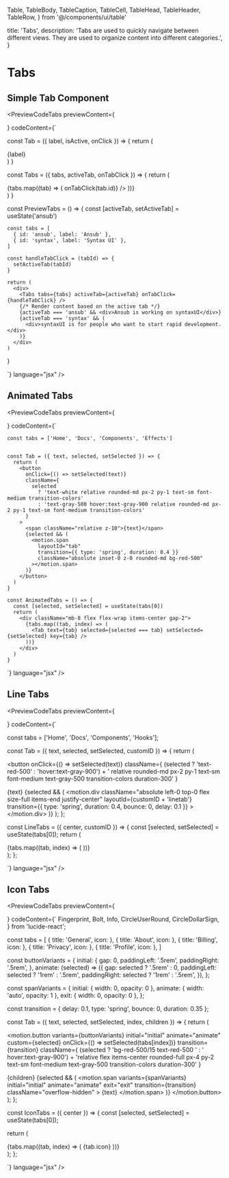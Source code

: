   Table,
  TableBody,
  TableCaption,
  TableCell,
  TableHead,
  TableHeader,
  TableRow,
} from '@/components/ui/table'

  title: 'Tabs',
  description:
    'Tabs are used to quickly navigate between different views. They are used to organize content into different categories.',
}

# Tabs

<div className="my-4"></div>

## Simple Tab Component

<PreviewCodeTabs
  previewContent={
     <div className="max-w-md w-full">
      <PreviewTabs/>
    </div>
  }
codeContent={`

const Tab = ({ label, isActive, onClick }) => {
return (

<div
  className={
    isActive
      ? 'text-decoration-none mx-2 justify-start rounded-t-md border-b-[3px] border-orange-500 bg-white px-2 py-2 pb-2 text-sm font-semibold hover:bg-orange-100'
      : 'text-decoration-none mx-2 cursor-pointer justify-start rounded-t-md px-2 py-2 text-sm font-medium hover:bg-orange-100 hover:bg-transparent'
  }
  onClick={onClick}
>
  {label}
</div>
) }

const Tabs = ({ tabs, activeTab, onTabClick }) => {
return (

<div className="flex w-full">
  {tabs.map((tab) => (
    <Tab
      key={tab.id}
      label={tab.label}
      isActive={activeTab === tab.id}
      onClick={() => onTabClick(tab.id)}
    />
  ))}
</div>
) }

const PreviewTabs = () => {
const [activeTab, setActiveTab] = useState('ansub')

    const tabs = [
      { id: 'ansub', label: 'Ansub' },
      { id: 'syntax', label: 'Syntax UI' },
    ]

    const handleTabClick = (tabId) => {
      setActiveTab(tabId)
    }

    return (
      <div>
        <Tabs tabs={tabs} activeTab={activeTab} onTabClick={handleTabClick} />
        {/* Render content based on the active tab */}
        {activeTab === 'ansub' && <div>Ansub is working on syntaxUI</div>}
        {activeTab === 'syntax' && (
          <div>syntaxUI is for people who want to start rapid development.</div>
        )}
      </div>
    )

}

`}
language="jsx"
/>

<div className="mt-10 border-t border-gray-200"></div>

## Animated Tabs

<PreviewCodeTabs
  previewContent={
    <div className="w-full">
      <AnimatedTabs />
    </div>
  }
  codeContent={`

    const tabs = ['Home', 'Docs', 'Components', 'Effects']


    const Tab = ({ text, selected, setSelected }) => {
      return (
        <button
          onClick={() => setSelected(text)}
          className={
            selected
              ? 'text-white relative rounded-md px-2 py-1 text-sm font-medium transition-colors'
              : 'text-gray-500 hover:text-gray-900 relative rounded-md px-2 py-1 text-sm font-medium transition-colors'
          }
        >
          <span className="relative z-10">{text}</span>
          {selected && (
            <motion.span
              layoutId="tab"
              transition={{ type: 'spring', duration: 0.4 }}
              className="absolute inset-0 z-0 rounded-md bg-red-500"
            ></motion.span>
          )}
        </button>
      )
    }

    const AnimatedTabs = () => {
      const [selected, setSelected] = useState(tabs[0])
      return (
        <div className="mb-8 flex flex-wrap items-center gap-2">
          {tabs.map((tab, index) => (
            <Tab text={tab} selected={selected === tab} setSelected={setSelected} key={tab} />
          ))}
        </div>
      )
    }


`}
language="jsx"
/>

<div className="mt-10 border-t border-gray-200"></div>

## Line Tabs

<PreviewCodeTabs
  previewContent={
    <div className="w-full">
      <LineTabs />
    </div>
  }
  codeContent={`

const tabs = ['Home', 'Docs', 'Components', 'Hooks'];

const Tab = ({ text, selected, setSelected, customID }) => {
return (

<button
  onClick={() => setSelected(text)}
  className={
    (selected ? 'text-red-500' : 'hover:text-gray-900') +
    ' relative rounded-md px-2 py-1 text-sm font-medium text-gray-500 transition-colors duration-300'
  }
>
  <span className="relative z-10">{text}</span>
  {selected && (
    <motion.div
      className="absolute left-0 top-0 flex size-full items-end justify-center"
      layoutId={customID + 'linetab'}
      transition={{ type: 'spring', duration: 0.4, bounce: 0, delay: 0.1 }}
    >
      <span className="z-0 h-[3px] w-[60%] rounded-t-full bg-red-500"></span>
    </motion.div>
  )}
</button>
); };

const LineTabs = ({ center, customID }) => {
const [selected, setSelected] = useState(tabs[0]);
return (

<div
  className={
    (center ? 'justify-center ' : '') +
    ' border-black-500/25 mb-8 flex flex-wrap items-center gap-2 border-b'
  }
>
  {tabs.map((tab, index) => (
    <Tab
      text={tab}
      selected={selected === tab}
      setSelected={setSelected}
      key={tab}
      customID={customID}
    />
  ))}
</div>
); };

`}
language="jsx"
/>
<div className="mt-10 border-t border-gray-200"></div>

## Icon Tabs

<PreviewCodeTabs
  previewContent={
    <div className="w-full">
      <IconTabs />
    </div>
  }
  codeContent={`
  Fingerprint,
  Bolt,
  Info,
  CircleUserRound,
  CircleDollarSign,
} from 'lucide-react';

const tabs = [
{ title: 'General', icon: <Bolt /> },
{ title: 'About', icon: <Info /> },
{ title: 'Billing', icon: <CircleDollarSign /> },
{ title: 'Privacy', icon: <Fingerprint /> },
{ title: 'Profile', icon: <CircleUserRound /> },
]

const buttonVariants = {
initial: {
gap: 0,
paddingLeft: '.5rem',
paddingRight: '.5rem',
},
animate: (selected) => ({
gap: selected ? '.5rem' : 0,
paddingLeft: selected ? '1rem' : '.5rem',
paddingRight: selected ? '1rem' : '.5rem',
}),
};

const spanVariants = {
initial: { width: 0, opacity: 0 },
animate: { width: 'auto', opacity: 1 },
exit: { width: 0, opacity: 0 },
};

const transition = { delay: 0.1, type: 'spring', bounce: 0, duration: 0.35 };

const Tab = ({ text, selected, setSelected, index, children }) => {
return (

<motion.button
  variants={buttonVariants}
  initial="initial"
  animate="animate"
  custom={selected}
  onClick={() => setSelected(tabs[index])}
  transition={transition}
  className={
    (selected ? 'bg-red-500/15 text-red-500 ' : ' hover:text-gray-900') +
    'relative flex items-center rounded-full px-4 py-2 text-sm font-medium text-gray-500 transition-colors duration-300'
  }
>
  {children}
  <AnimatePresence>
    {selected && (
      <motion.span
        variants={spanVariants}
        initial="initial"
        animate="animate"
        exit="exit"
        transition={transition}
        className="overflow-hidden"
      >
        {text}
      </motion.span>
    )}
  </AnimatePresence>
</motion.button>
); };

const IconTabs = ({ center }) => {
const [selected, setSelected] = useState(tabs[0]);

return (

<div
  className={
    (center ? 'justify-center ' : '') +
    ' border-black-500/25 mb-8 flex flex-wrap items-center gap-2 border-b pb-2'
  }
>
  {tabs.map((tab, index) => (
    <Tab
      text={tab.title}
      selected={selected === tab}
      setSelected={setSelected}
      index={index}
      key={tab.title}
    >
      {tab.icon}
    </Tab>
  ))}
</div>
); };

`}
language="jsx"
/>
<div className="mt-10 border-t border-gray-200"></div

>

